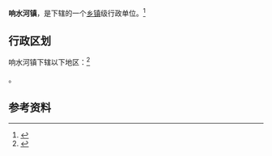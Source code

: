 {{中国乡级行政区|14/10/27/101/000}}

'''响水河镇'''，是{{PRC admin/fullname|14/10/27/101/000|3}}下辖的一个[[乡镇|乡镇]]级行政单位。<ref>{{PRC admin/ref sgc|{{PRC admin/parent|14/10/27/101/000}}}}</ref>

== 行政区划 ==

响水河镇下辖以下地区：<ref>{{PRC admin/ref sgc|14/10/27/101/000}}</ref>

{{PRC admin/children|14/10/27/101/000}}。

== 参考资料 ==

{{reflist}}

{{行政区划小作品}}
{{PRC admin/navcat|14/10/27/101/000}}